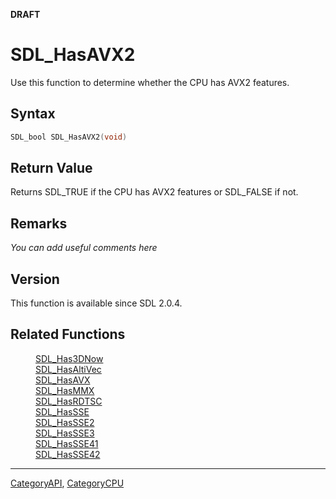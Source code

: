 <span color="red">'''DRAFT'''</span>

<!-- #*^*^*^*^*See http://wiki.libsdl.org/moin.cgi/SGFunctions for details on editing this page*^*^*^*^* -->


= SDL_HasAVX2 =
Use this function to determine whether the CPU has AVX2 features.




== Syntax ==
<syntaxhighlight lang='c++'>
SDL_bool SDL_HasAVX2(void)
</syntaxhighlight>


== Return Value ==
Returns SDL_TRUE if the CPU has AVX2 features or SDL_FALSE if not.



== Remarks ==
''You can add useful comments here''

<!-- #Leave this section as-is unless you have a remark to put in.  In that case, replace ''You can add useful comments here'' with your remark(s) following the Style Guide instructions.  Leave the rest of the markup alone and delete this comment. -->

== Version ==
This function is available since SDL 2.0.4.

== Related Functions ==
:[[SDL_Has3DNow]]
:[[SDL_HasAltiVec]]
:[[SDL_HasAVX]]
:[[SDL_HasMMX]]
:[[SDL_HasRDTSC]]
:[[SDL_HasSSE]]
:[[SDL_HasSSE2]]
:[[SDL_HasSSE3]]
:[[SDL_HasSSE41]]
:[[SDL_HasSSE42]]

----
[[CategoryAPI]], [[CategoryCPU]]
<!-- #See the Style Guide for instructions on editing the footer. -->
